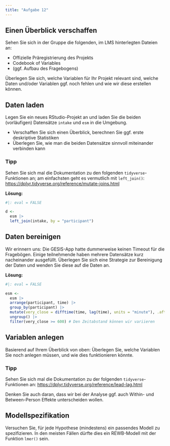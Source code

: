 ```yaml
---
title: "Aufgabe 12"
---
```


## Einen Überblick verschaffen

Sehen Sie sich in der Gruppe die folgenden, im LMS hinterlegten Dateien an:

- Offizielle Präregistrierung des Projekts
- Codebook of Variables
- (ggf. Aufbau des Fragebogens)

Überlegen Sie sich, welche Variablen für Ihr Projekt relevant sind, welche Daten und/oder Variablen ggf. noch fehlen und wie wir diese erstellen können.

## Daten laden

Legen Sie ein neues RStudio-Projekt an und laden Sie die beiden (vorläufigen) Datensätze `intake` und `esm` in die Umgebung.

- Verschaffen Sie sich einen Überblick, berechnen Sie ggf. erste deskriptive Statistiken
- Überlegen Sie, wie man die beiden Datensätze sinnvoll miteinander verbinden kann

:::{.callout-tip}
### Tipp
Sehen Sie sich mal die Dokumentation zu den folgenden `tidyverse`-Funktionen an; am einfachsten geht es vermutlich mit `left_join()`: <https://dplyr.tidyverse.org/reference/mutate-joins.html>
:::

**Lösung:**

```r
#|: eval = FALSE

d <-
  esm |>
  left_join(intake, by = "participant")
```

## Daten bereinigen

Wir erinnern uns: Die GESIS-App hatte dummerweise keinen Timeout für die Fragebögen. Einige teilnehmende haben mehrere Datensätze kurz nacheinander ausgefüllt. Überlegen Sie sich eine Strategie zur Bereinigung der Daten und wenden Sie diese auf die Daten an.

**Lösung:**

```r
#|: eval = FALSE

esm <-
  esm |>
  arrange(participant, time) |>
  group_by(participant) |>
  mutate(very_close = difftime(time, lag(time), units = "minute"), .after = time) |>
  ungroup() |>
  filter(very_close >= 600) # Den Zeitabstand können wir variieren
```

## Variablen anlegen

Basierend auf Ihrem Überblick von oben: Überlegen Sie, welche Variablen Sie noch anlegen müssen, und wie dies funktionieren könnte.

:::{.callout-tip}
### Tipp
Sehen Sie sich mal die Dokumentation zu der folgenden `tidyverse`-Funktionen an: <https://dplyr.tidyverse.org/reference/lead-lag.html>

Denken Sie auch daran, dass wir bei der Analyse ggf. auch Within- und Between-Person Effekte unterscheiden wollen.
:::

## Modellspezifikation

Versuchen Sie, für jede Hypothese (mindestens) ein passendes Modell zu spezifizieren. In den meisten Fällen dürfte dies ein REWB-Modell mit der Funktion `lmer()` sein.